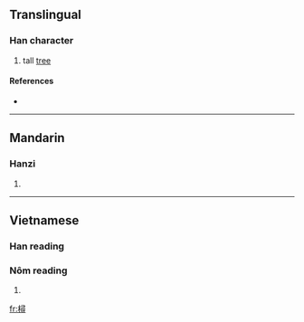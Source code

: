 {{see|桪}}
==Translingual==

===Han character===
{{Han char|rn=75|rad=木|as=12|sn=16|four=|canj=木尸一戈 (DSMI)}}

# tall [[tree]]

====References====
* {{Han ref|kx=0551.200|dkj=15487|dj=0939.210|hdz=21296.110|uh=6A33|ud=27187}}

----

==Mandarin==

===Hanzi===
{{cmn-hanzi|pin=[[xín]] ([[xin2]])|wg=hsin<sup>2</sup>}}

# {{defn|Mandarin}}

----

==Vietnamese==

===Han reading===
{{vi-hantu| [[tầm]] }}

===Nôm reading===
{{vi-hantu|[[giầm]] }}

# {{defn|Vietnamese}}

[[fr:樳]]